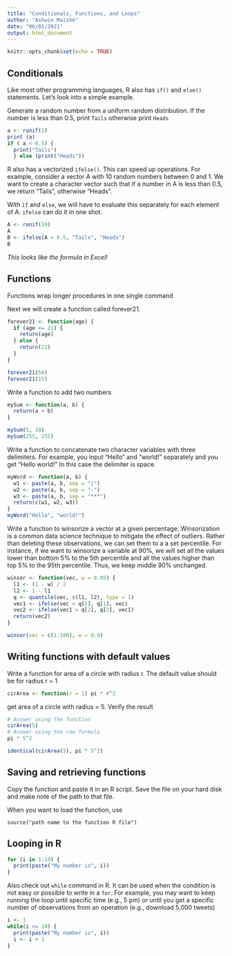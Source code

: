 ```yaml
---
title: "Conditionals, Functions, and Loops"
author: "Ashwin Malshé"
date: "06/01/2021"
output: html_document
---
```


```r
knitr::opts_chunk$set(echo = TRUE)
```

## Conditionals

Like most other programming languages, R also has `if()` and `else()` statements. Let's look into a simple example. 

Generate a random number from a uniform random distribution. If the number is less than 0.5, print `Tails` otherwise print `Heads`

```r
a <- runif(1)
print (a)
if ( a < 0.5) {
  print("Tails")
  } else (print("Heads"))

```

R also has a vectorized `ifelse()`. This can speed up operations. For example, consider a vector A with 10 random numbers between 0 and 1. We want to create a character vector such that if a number in A is less than 0.5, we return "Tails", otherwise "Heads".

With `if` and `else`, we will have to evaluate this separately for each element of A. `ifelse` can do it in one shot.

```r
A <- runif(10)
A
B <- ifelse(A < 0.5, "Tails", "Heads")
B
```
*This looks like the formula in Excel!*

## Functions

Functions wrap longer procedures in one single command

Next we will create a function called forever21.

```r
forever21 <- function(age) {
  if (age <= 21) {
    return(age)
  } else {
    return(21)
  }
}
```


```r
forever21(50)
forever21(15)
```

Write a function to add two numbers

```r
mySum <- function(a, b) {
  return(a + b)
}

mySum(5, 10)
mySum(255, 255)
```

Write a function to concatenate two character variables with three delimiters.
For example, you input "Hello" and "world!" separately and you get "Hello world!" In this case the delimiter is space.


```r
myWord <- function(a, b) {
  w1 <- paste(a, b, sep = "|")
  w2 <- paste(a, b, sep = "-")
  w3 <- paste(a, b, sep = "***")
  return(c(w1, w2, w3))
}
myWord("Hello", "world!")
```

Write a function to winsorize a vector at a given percentage. Winsorization is a common data science technique to mitigate the effect of outliers. Rather than deleting these observations, we can set them to a a set percentile. For instance,  if we want to winsorize a variable at 90%, we will set all the values lower than bottom 5% to the 5th percentile and all the values higher than top 5% to the 95th percentile. Thus, we keep middle 90% unchanged.


```r
winsor <- function(vec, w = 0.95) {
  l1 <- (1 - w) / 2
  l2 <- 1 - l1
  q <- quantile(vec, c(l1, l2), type = 1)
  vec1 <- ifelse(vec < q[1], q[1], vec)
  vec2 <- ifelse(vec1 > q[2], q[2], vec1)
  return(vec2)
}
```



```r
winsor(vec = c(1:100), w = 0.9)
```



## Writing functions with default values

Write a function for area of a circle with radius r. The default value should be for radius r = 1

```r
cirArea <- function(r = 1) pi * r^2
```

get area of a circle with radius = 5. Verify the result

```r
# Answer using the function
cirArea(5)
# Answer using the raw formula
pi * 5^2

identical(cirArea(5), pi * 5^2)
```


## Saving and retrieving functions
Copy the function and paste it in an R script. Save the file on your hard disk and make note of the path to that file.

When you want to load the function, use 

`source("path name to the function R file")`


## Looping in R

```r
for (i in 1:10) {
  print(paste("My number is", i))
}
```

Also check out `while` command in R. It can be used when the condition is not easy or possible to write in a `for`. For example, you may want to keep running the loop until specific time (e.g., 5 pm) or until you get a specific number of observations from an operation (e.g., download 5,000 tweets)

```r
i <- 1
while(i <= 10) {
  print(paste("My number is", i))
  i <- i + 1
}
```








